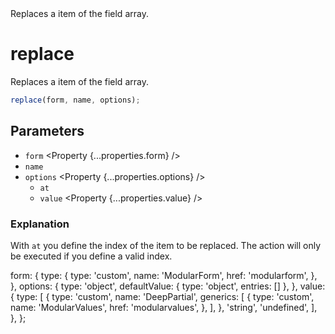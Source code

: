 
<Title>replace</Title>
<Description>Replaces a item of the field array.</Description>

# replace

Replaces a item of the field array.

```ts
replace(form, name, options);
```

## Parameters

- `form` <Property {...properties.form} />
- `name` <Property type="string" />
- `options` <Property {...properties.options} />
  - `at` <Property type="number" />
  - `value` <Property {...properties.value} />

### Explanation

With `at` you define the index of the item to be replaced. The action will only be executed if you define a valid index.

  form: {
    type: {
      type: 'custom',
      name: 'ModularForm',
      href: 'modularform',
    },
  },
  options: {
    type: 'object',
    defaultValue: { type: 'object', entries: [] },
  },
  value: {
    type: [
      {
        type: 'custom',
        name: 'DeepPartial',
        generics: [
          {
            type: 'custom',
            name: 'ModularValues',
            href: 'modularvalues',
          },
        ],
      },
      'string',
      'undefined',
    ],
  },
};
